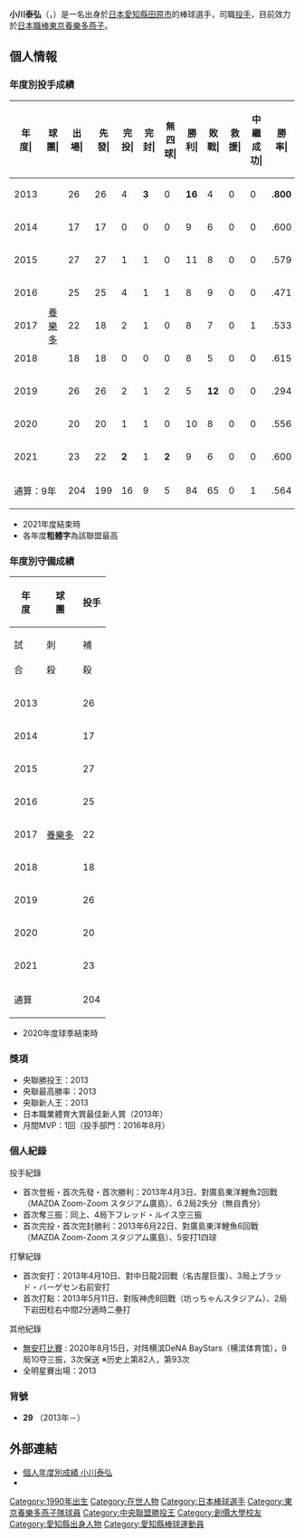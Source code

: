 {{Infobox NPB player|
|name=小川泰弘|
|image=20130929 Yasuhiro Ogawa, pitcher of the Tokyo Yakult Swallows, at Meiji Jingu Stadium.JPG|
|width=300|
|position=投手|
|team=東京養樂多燕子|
|number=29|
|bats=右|
|throws=右|
|birthdate={{birth_date_and_age|1990|5|16|mf=y}}|
|birthplace={{JPN}}[[愛知縣|愛知縣]][[田原市|田原市]]|
|debutdate=4月3日
|debutyear=2013年
|debutteam=東京養樂多燕子
|statyear=2021年球季
|stat1label=勝投－敗投
|stat1value=84－65
|stat2label=中繼－救援
|stat2value=1－0
|stat3label=三振－四死
|stat3value=1000－325
|stat4label=防禦率
|stat4value=3.65
|teams=<nowiki></nowiki> 
* 愛知縣立成章高等學校
* [[創價大學|創價大學]]
* [[東京養樂多燕子|東京養樂多燕子]](2013年－)
}}

'''小川泰弘'''（{{jpn|j=小川 泰弘|hg=おがわ やすひろ|rm=Ogawa Yasuhiro}}，{{bd|1990年|5月16日||catIdx=Ogawa, Yasuhiro}}）是一名出身於[[日本|日本]][[愛知縣|愛知縣]][[田原市|田原市]]的棒球選手，司職[[投手|投手]]，目前效力於[[日本職棒|日本職棒]][[東京養樂多燕子|東京養樂多燕子]]。

== 個人情報 ==
=== 年度別投手成績 ===
{| class="wikitable" style="text-align:right; font-size:small"
|-bgcolor="#efefef"
!年<br>度|!!球<br>團|!!出<br>場|!!先<br>發|!!完<br>投|!!完<br>封|!!無<br>四<br>球|!!勝<br>利|!!敗<br>戰|!!救<br>援|!!中<br>繼<br>成<br>功|!!勝<br>率|!!打<br>者|!!投<br>球<br>局<br>數|!!被<br>安<br>打|!!被<br>全<br>壘<br>打|!!保<br>送|!!敬<br>遠|!!觸<br>身<br>球|!!三<br>振<br>數|!!暴<br>投|!!犯<br>規|!!失分|!!自<br>責<br>分|!!防<br>禦<br>率|!!WHIP
|-
|style="text-align:center;"|2013
|style="text-align:center;" rowspan="9"|[[東京養樂多燕子|養樂多]]
|26||26||4||'''3'''||0||'''16'''||4||0||0||'''.800'''||722||178.0||155||9||45||1||2||135||2||0||63||58||2.93||1.12
|-
|style="text-align: center;"|2014
|17||17||0||0||0||9||6||0||0||.600||469||108.1||119||13||22||0||3||108||1||1||52||44||3.66||1.30
|-
|style="text-align: center;"|2015
|27||27||1||1||0||11||8||0||0||.579||700||168.0||152||'''18'''||48||0||4||128||0||0||66||58||3.11||1.19
|-
|style="text-align: center;"|2016
|25||25||4||1||1||8||9||0||0||.471||668||158.0||149||'''22'''||52||0||6||114||3||0||'''82'''||'''79'''||4.50||1.27
|-
|style="text-align:center;"|2017
|22||18||2||1||0||8||7||0||1||.533||509||124.0||104||11||39||0||0||109||0||0||42||39||2.83||1.15
|-
|style="text-align:center;"|2018
|18||18||0||0||0||8||5||0||0||.615||450||108.0||109||9||24||2||1||94||1||0||36||33||2.75||1.23
|-
|style="text-align:center;"|2019
|26||26||2||1||2||5||'''12'''||0||0||.294||686||159.2||173||'''26'''||36||0||2||132||1||0||'''91'''||'''81'''||4.57||1.31
|-
|style="text-align:center;"|2020
|20||20||1||1||0||10||8||0||0||.556||515||119.0||'''132'''||'''20'''||29||1||2||83||2||0||'''64'''||'''61'''||4.61||1.35
|-
|style="text-align:center;"|2021
|23||22||'''2'''||1||'''2'''||9||6||0||0||.600||529||128.1||132||15||30||3||1||97||2||0||64||59||4.14||1.26
|-
!colspan="2"|通算：9年
|204||199||16||9||5||84||65||0||1||.564||5248||1251.1||1225||143||325||7||21||1000||12||1||560||512||3.68||1.24
|}
* 2021年度結束時
* 各年度'''粗體字'''為該聯盟最高

=== 年度別守備成績 ===
{| class="wikitable" style="text-align: right; font-size: small; border-collapse:collapse; padding: 1px;"
!rowspan="2"|年<br />度!!rowspan="2"|球<br />團!!colspan="10"|投手
|-style="line-height:1.25em;"
!試<br /><br />合!!刺<br /><br />殺!!補<br /><br />殺!!失<br /><br />誤!!雙<br /><br />殺!!守<br />備<br />率
|-
|style="text-align: center;"|2013
|rowspan="9" style="text-align: center; white-space: nowrap;"|[[東京養樂多燕子|養樂多]]
|26||13||20||1||1||.971
|-
|style="text-align:center;"|2014
|17||6||8||0||0||1.000
|-
|style="text-align:center;"|2015
|27||12||24||0||2||1.000
|-
|style="text-align:center;"|2016
|25||9||21||0||0||1.000
|-
|style="text-align:center;"|2017
|22||7||28||2||1||.946
|-
|style="text-align:center;"|2018
|18||3||18||0||1||1.000
|-
|style="text-align:center;"|2019
|26||10||37||2||3||.959
|-
|style="text-align:center;"|2020
|20||8||21||1||2||.967
|-
|style="text-align:center;"|2021
|23||6||22||2||0||.933
|-
!colspan="2"|通算
|204||74||199||8||10||.972
|}
* 2020年度球季結束時

===獎項===
*央聯勝投王：2013
*央聯最高勝率：2013
*央聯新人王：2013
*日本職業體育大賞最佳新人賞（2013年）
*月間MVP：1回（投手部門：2016年8月）

===個人紀錄===
;投手紀錄
*首次登板・首次先發・首次勝利：2013年4月3日、對廣島東洋鯉魚2回戰（MAZDA Zoom-Zoom スタジアム廣島）、6.2局2失分（無自責分）
*首次奪三振：同上、4局下フレッド・ルイス空三振
*首次完投・首次完封勝利：2013年6月22日、對廣島東洋鯉魚6回戰（MAZDA Zoom-Zoom スタジアム廣島）、5安打1四球
;打擊紀錄
*首次安打：2013年4月10日、對中日龍2回戰（名古屋巨蛋）、3局上ブラッド・バーゲセン右前安打
*首次打點：2013年5月11日、對阪神虎8回戰（坊っちゃんスタジアム）、2局下岩田稔右中間2分適時二壘打
;其他紀錄
* [[無安打比賽|無安打比賽]] : 2020年8月15日，对阵横滨DeNA BayStars（横滨体育馆），9局10夺三振，3次保送 ※历史上第82人，第93次
*全明星賽出場：2013

===背號===
*'''29''' （2013年－）

==外部連結==
* [http://bis.npb.or.jp/players/11515137.html  個人年度別成績 小川泰弘] {{Wayback|url=http://bis.npb.or.jp/players/11515137.html |date=20151208064215 }} {{ja icon}}
* {{Baseballstats|brm=ogawa-001yas}}
{{台灣棒球維基館}}

{{東京養樂多燕子球團球員名單}}
{{東京養樂多燕子2012年選秀指名選手}}
{{中央聯盟新人王}}
{{中央聯盟最多勝投手}}
{{中央聯盟最優秀勝率投手}}
{{2015年世界棒球12強賽日本成棒代表隊}}
{{DEFAULTSORT:Ogawa Yasuhiro}}
[[Category:1990年出生|Category:1990年出生]]
[[Category:在世人物|Category:在世人物]]
[[Category:日本棒球選手|Category:日本棒球選手]]
[[Category:東京養樂多燕子隊球員|Category:東京養樂多燕子隊球員]]
[[Category:中央聯盟勝投王|Category:中央聯盟勝投王]]
[[Category:創價大學校友|Category:創價大學校友]]
[[Category:愛知縣出身人物|Category:愛知縣出身人物]]
[[Category:愛知縣棒球運動員|Category:愛知縣棒球運動員]]